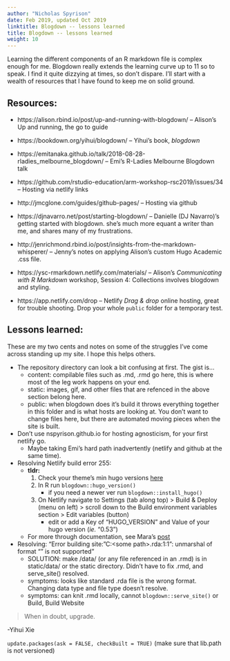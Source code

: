 ```yaml
---
author: "Nicholas Spyrison"
date: Feb 2019, updated Oct 2019
linktitle: Blogdown -- lessons learned
title: Blogdown -- lessons learned
weight: 10
---
```


Learning the different components of an R markdown file is complex enough for me. Blogdown really extends the learning curve up to 11 so to speak. I find it quite dizzying at times, so don't dispare. I'll start with a wealth of resources that I have found to keep me on solid ground.

## Resources:
* https://alison.rbind.io/post/up-and-running-with-blogdown/ -- Alison's Up and running, the go to guide

* https://bookdown.org/yihui/blogdown/ -- Yihui's book, _blogdown_
* https://emitanaka.github.io/talk/2018-08-28-rladies_melbourne_blogdown/ -- Emi's R-Ladies Melbourne Blogdown talk
* https://github.com/rstudio-education/arm-workshop-rsc2019/issues/34 -- Hosting via netlify links
* http://jmcglone.com/guides/github-pages/ -- Hosting via github
* https://djnavarro.net/post/starting-blogdown/ -- Danielle (DJ Navarro)'s getting started with blogdown. she's much more equant a writer than me, and shares many of my frustrations.
* http://jenrichmond.rbind.io/post/insights-from-the-markdown-whisperer/ -- Jenny's notes on applying Alison's custom Hugo Academic .css file.
* https://ysc-rmarkdown.netlify.com/materials/ -- Alison's _Communicating with R Markdown_ workshop, Session 4: Collections involves blogdown and styling. 
* https://app.netlify.com/drop -- Netlify _Drag & drop_ online hosting, great for trouble shooting. Drop your whole `public` folder for a temporary test.


## Lessons learned:

These are my two cents and notes on some of the struggles I've come across standing up my site. I hope this helps others.

* The repository directory can look a bit confusing at first. The gist is...
    * content: compilable files such as .md, .rmd go here, this is where most of the leg work happens on your end.
    * static: images, gif, and other files that are refenced in the above section belong here.
    * public: when blogdown does it's build it throws everything together in this folder and is what hosts are looking at. You don't want to change files here, but there are automated moving pieces when the site is built.
* Don't use nspyrison.github.io for hosting agnosticism, for your first netlify go.
    * Maybe taking Emi's hard path inadvertently (netlify and github at the same time).
* Resolving Netlify build error 255:
    * **tldr:**
        1. Check your theme's min hugo versions [here](https://themes.gohugo.io/)
        2. In R run `blogdown::hugo_version()`
            * if you need a newer ver run `blogdown::install_hugo()`
        3. On Netlify navigate to Settings (tab along top) > Build & Deploy (menu on left) > scroll down to the Build environment variables section > Edit variables (button)
            * edit or add a Key of "HUGO_VERSION" and Value of your hugo version (*ie.* "0.53")
    * For more through documentation, see Mara's [post](https://maraaverick.rbind.io/2017/10/updating-blogdown-hugo-version-netlify/)
* Resolving: "Error building site: "C:\Users\<some path>\dir\data\basis.rda:1:1": unmarshal of format "" is not supported" 
    * SOLUTION: make /data/ (or any file referenced in an .rmd) is in static/data/ or the static directory. Didn't have to fix .rmd, and serve_site() resolved.
    * symptoms: looks like standard .rda file is the wrong format. Changing data type and file type doesn't resolve.
    * symptoms: can knit .rmd locally, cannot `blogdown::serve_site()` or Build, Build Website
<!--     * workaround workflow: (avoid using, fix is easy enough) -->
<!--         1. `rmarkdown::clean_site()` (Build, More, Clean all) -->
<!--         2. `blogdown::build_site()`, wait for the build, takes a few minutes for me building 70 MB of manual tours. Runs on the console. (NOT build_dir(), do not run from build tab.) -->
<!--         3. Push to Github (use kraken or terminal as sizes are large), hope netlify builds. Works as of SHA 6eebb990. -->
<!--         * *note* no offline dev; changes are now "devele-prod" -->
<!-- * Hidden spelling errors (ie. Theses from thesis), the folders are automatically made plural, space characters in folders don't work either. -->
<!--     * solution: leaving as Theses for now. may change later. -->

> When in doubt, upgrade.

-Yihui Xie

`update.packages(ask = FALSE, checkBuilt = TRUE)`
(make sure that lib.path is not versioned)


